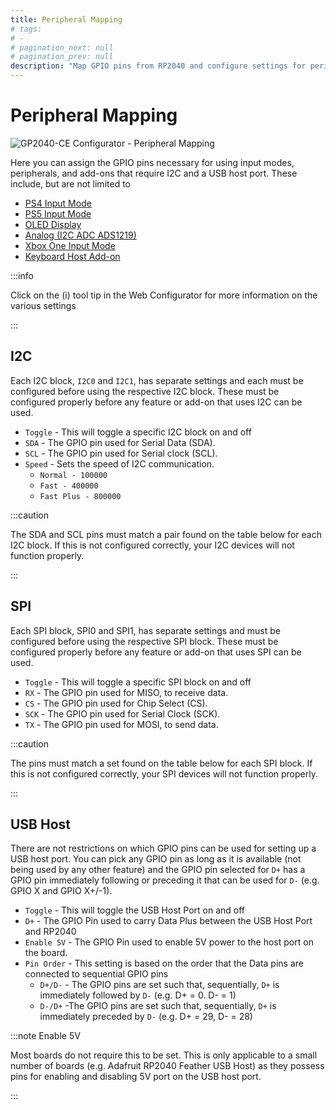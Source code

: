 ```yaml
---
title: Peripheral Mapping
# tags:
# -
# pagination_next: null
# pagination_prev: null
description: "Map GPIO pins from RP2040 and configure settings for peripherals in GP2040-CE such as I2C and USB Host Ports"
---
```



# Peripheral Mapping

![GP2040-CE Configurator - Peripheral Mapping](../../assets/images/gpc-peripheral-mapping.png)

Here you can assign the GPIO pins necessary for using input modes, peripherals, and add-ons that require I2C and a USB host port. These include, but are not limited to

- [PS4 Input Mode](./01-settings.mdx#additional-ps4-settings)
- [PS5 Input Mode](./01-settings.mdx#additional-ps5-settings)
- [OLED Display](./07-display-configuration.mdx)
- [Analog (I2C ADC ADS1219)](../../add-ons/analog-module-i2c-ads1219.mdx)
- [Xbox One Input Mode](./01-settings.mdx#additional-xbox-one-settings)
- [Keyboard Host Add-on](../../add-ons/keyboard-host.mdx)

:::info

Click on the (i) tool tip in the Web Configurator for more information on the various settings

:::

## I2C

Each I2C block, `I2C0` and `I2C1`, has separate settings and each must be configured before using the respective I2C block. These must be configured properly before any feature or add-on that uses I2C can be used.

- `Toggle` - This will toggle a specific I2C block on and off
- `SDA` - The GPIO pin used for Serial Data (SDA).
- `SCL` - The GPIO pin used for Serial clock (SCL).
- `Speed` - Sets the speed of I2C communication.
  - `Normal - 100000`
  - `Fast - 400000`
  - `Fast Plus - 800000`

:::caution

The SDA and SCL pins must match a pair found on the table below for each I2C block. If this is not configured correctly, your I2C devices will not function properly.

:::

<I2CTable />

## SPI

Each SPI block, SPI0 and SPI1, has separate settings and must be configured before using the respective SPI block. These must be configured properly before any feature or add-on that uses SPI can be used.

- `Toggle` - This will toggle a specific SPI block on and off
- `RX` - The GPIO pin used for MISO, to receive data.
- `CS` - The GPIO pin used for Chip Select (CS).
- `SCK` - The GPIO pin used for Serial Clock (SCK).
- `TX` - The GPIO pin used for MOSI, to send data.

:::caution

The pins must match a set found on the table below for each SPI block. If this is not configured correctly, your SPI devices will not function properly.

:::

<SPITable />

## USB Host

There are not restrictions on which GPIO pins can be used for setting up a USB host port. You can pick any GPIO pin as long as it is available (not being used by any other feature) and the GPIO pin selected for `D+` has a GPIO pin immediately following or preceding it that can be used for `D-` (e.g. GPIO X and GPIO X+/-1).

- `Toggle` - This will toggle the USB Host Port on and off
- `D+` - The GPIO Pin used to carry Data Plus between the USB Host Port and RP2040
- `Enable 5V` - The GPIO Pin used to enable 5V power to the host port on the board.
- `Pin Order` - This setting is based on the order that the Data pins are connected to sequential GPIO pins
  - `D+/D-` - The GPIO pins are set such that, sequentially, `D+` is immediately followed by `D-` (e.g. D+ = 0. D- = 1)
  - `D-/D+` -The GPIO pins are set such that, sequentially, `D+` is immediately preceded by `D-` (e.g. D+ = 29, D- = 28)

:::note Enable 5V

Most boards do not require this to be set. This is only applicable to a small number of boards (e.g. Adafruit RP2040 Feather USB Host) as they possess pins for enabling and disabling 5V port on the USB host port.

:::
